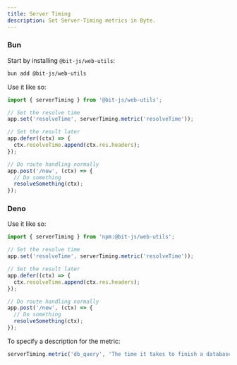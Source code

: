 ```yaml
---
title: Server Timing
description: Set Server-Timing metrics in Byte.
---
```


### Bun
Start by installing `@bit-js/web-utils`:
```bash
bun add @bit-js/web-utils
```

Use it like so:
```ts
import { serverTiming } from '@bit-js/web-utils';

// Set the resolve time
app.set('resolveTime', serverTiming.metric('resolveTime'));

// Set the result later
app.defer((ctx) => {
  ctx.resolveTime.append(ctx.res.headers);
});

// Do route handling normally
app.post('/new', (ctx) => {
  // Do something
  resolveSomething(ctx);
});
```

### Deno
Use it like so:
```ts
import { serverTiming } from 'npm:@bit-js/web-utils';

// Set the resolve time
app.set('resolveTime', serverTiming.metric('resolveTime'));

// Set the result later
app.defer((ctx) => {
  ctx.resolveTime.append(ctx.res.headers);
});

// Do route handling normally
app.post('/new', (ctx) => {
  // Do something
  resolveSomething(ctx);
});
```

To specify a description for the metric:
```ts
serverTiming.metric('db_query', 'The time it takes to finish a database query');
```
